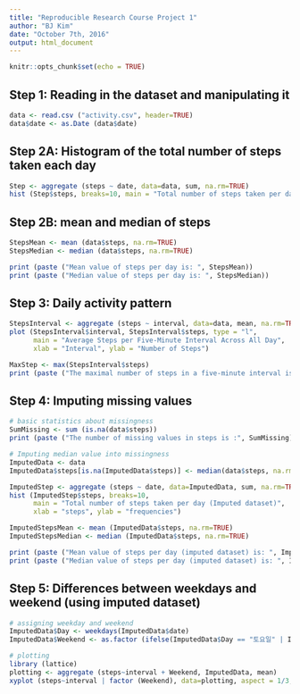 ```yaml
---
title: "Reproducible Research Course Project 1"
author: "BJ Kim"
date: "October 7th, 2016"
output: html_document
---
```


```r
knitr::opts_chunk$set(echo = TRUE)
```

## Step 1: Reading in the dataset and manipulating it

```r
data <- read.csv ("activity.csv", header=TRUE)
data$date <- as.Date (data$date)
```

## Step 2A: Histogram of the total number of steps taken each day

```r
Step <- aggregate (steps ~ date, data=data, sum, na.rm=TRUE)
hist (Step$steps, breaks=10, main = "Total number of steps taken per day", xlab = "steps", ylab = "frequencies")
```

## Step 2B: mean and median of steps

```r
StepsMean <- mean (data$steps, na.rm=TRUE)
StepsMedian <- median (data$steps, na.rm=TRUE)

print (paste ("Mean value of steps per day is: ", StepsMean))
print (paste ("Median value of steps per day is: ", StepsMedian))
```

## Step 3: Daily activity pattern

```r
StepsInterval <- aggregate (steps ~ interval, data=data, mean, na.rm=TRUE)
plot (StepsInterval$interval, StepsInterval$steps, type = "l", 
      main = "Average Steps per Five-Minute Interval Across All Day", 
      xlab = "Interval", ylab = "Number of Steps")

MaxStep <- max(StepsInterval$steps)
print (paste ("The maximal number of steps in a five-minute interval is: ", MaxStep))
```


## Step 4: Imputing missing values

```r
# basic statistics about missingness
SumMissing <- sum (is.na(data$steps))
print (paste ("The number of missing values in steps is :", SumMissing))

# Imputing median value into missingness
ImputedData <- data
ImputedData$steps[is.na(ImputedData$steps)] <- median(data$steps, na.rm=TRUE)

ImputedStep <- aggregate (steps ~ date, data=ImputedData, sum, na.rm=TRUE)
hist (ImputedStep$steps, breaks=10, 
      main = "Total number of steps taken per day (Imputed dataset)", 
      xlab = "steps", ylab = "frequencies")

ImputedStepsMean <- mean (ImputedData$steps, na.rm=TRUE)
ImputedStepsMedian <- median (ImputedData$steps, na.rm=TRUE)

print (paste ("Mean value of steps per day (imputed dataset) is: ", ImputedStepsMean))
print (paste ("Median value of steps per day (imputed dataset) is: ", ImputedStepsMedian))

```

## Step 5: Differences between weekdays and weekend (using imputed dataset)

```r

# assigning weekday and weekend
ImputedData$Day <- weekdays(ImputedData$date)
ImputedData$Weekend <- as.factor (ifelse(ImputedData$Day == "토요일" | ImputedData$Day == "일요일", "weekend", "weekday"))

# plotting
library (lattice)
plotting <- aggregate (steps~interval + Weekend, ImputedData, mean)
xyplot (steps~interval | factor (Weekend), data=plotting, aspect = 1/3, type="l")
```



